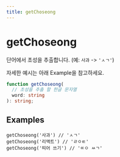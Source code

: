 ```yaml
---
title: getChoseong
---
```


# getChoseong

단어에서 초성을 추출합니다. (예: `사과` -> `'ㅅㄱ'`)

자세한 예시는 아래 Example을 참고하세요.

```typescript
function getChoseong(
  // 초성을 추출 할 한글 문자열
  word: string
): string;
```

## Examples

```tsx
getChoseong('사과') // 'ㅅㄱ'
getChoseong('리액트') // 'ㄹㅇㅌ'
getChoseong('띄어 쓰기') // 'ㄸㅇ ㅆㄱ'
```
